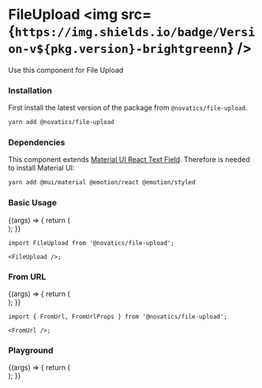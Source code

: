 
<Meta title="File Upload" component={FileUpload} />

# FileUpload <img src={`https://img.shields.io/badge/Version-v${pkg.version}-brightgreenn`} />

Use this component for File Upload

### Installation

First install the latest version of the package from `@novatics/file-upload`.

```bash
yarn add @novatics/file-upload
```

### Dependencies

This component extends [Material UI React Text Field](https://mui.com/material-ui/react-text-field). Therefore is needed to install Material UI:

```bash
yarn add @mui/material @emotion/react @emotion/styled
```

### Basic Usage

<Canvas>
  <Story name="Basic Usage">
    {(args) => {
      return (
        <div style={{ display: 'flex', flexDirection: 'row' }}>
          <FileUpload />
        </div>
      );
    }}
  </Story>
</Canvas>

```tsx
import FileUpload from '@novatics/file-upload';

<FileUpload />;
```

### From URL

<Canvas>
  <Story name="From URL">
    {(args) => {
      return (
        <div style={{ display: 'flex', flexDirection: 'row' }}>
          <FromUrl />
        </div>
      );
    }}
  </Story>
</Canvas>

```tsx
import { FromUrl, FromUrlProps } from '@novatics/file-upload';

<FromUrl />;
```

### Playground

<Canvas>
  <Story name="Playground" argTypes={{}}>
    {(args) => {
      return (
        <div style={{ display: 'flex', flexDirection: 'row' }}>
          <FileUpload {...args} />
        </div>
      );
    }}
  </Story>
</Canvas>

<ArgsTable story="Playground" />
